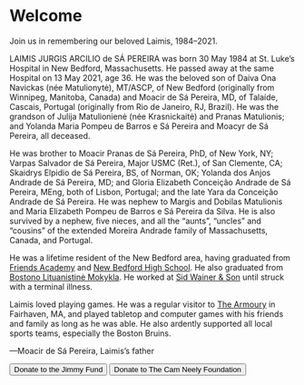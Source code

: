 
<SEO title="Home" />



# Welcome



Join us in remembering our beloved Laimis, 1984–2021.

LAIMIS JURGIS ARCILIO de SÁ PEREIRA was born 30 May 1984 at St. Luke’s
Hospital in New Bedford, Massachusetts. He passed away at the same Hospital on
13 May 2021, age 36.  He was the beloved son of Daiva Ona Navickas (née
Matulionytė), MT/ASCP, of New Bedford (originally from Winnipeg, Manitoba,
Canada) and Moacir de Sá Pereira, MD, of Talaíde, Cascais, Portugal
(originally from Rio de Janeiro, RJ, Brazil). He was the grandson of Julija
Matulionienė (née Krasnickaitė) and Pranas Matulionis; and Yolanda Maria
Pompeu de Barros e Sá Pereira and Moacyr de Sá Pereira, all deceased.

He was brother to Moacir Pranas de Sá Pereira, PhD, of New York, NY; Varpas
Salvador de Sá Pereira, Major USMC (Ret.), of San Clemente, CA; Skaidrys
Elpidio de Sá Pereira, BS, of Norman, OK; Yolanda dos Anjos Andrade de Sá
Pereira, MD; and Gloria Elizabeth Conceição Andrade de Sá Pereira, MEng, both
of Lisbon, Portugal; and the late Yara da Conceição Andrade de Sá Pereira.  He
was nephew to Margis and Dobilas Matulionis and Maria Elizabeth Pompeu de
Barros e Sá Pereira da Silva. He is also survived by a nephew, five nieces,
and all the “aunts”, “uncles” and “cousins” of the extended Moreira Andrade
family of Massachusetts, Canada, and Portugal.

He was a lifetime resident of the New Bedford area, having graduated from
[Friends Academy](https://friendsacademy1810.org) and [New Bedford High
School](https://nbhs.newbedfordschools.org/). He also graduated from [Bostono
Lituanistinė Mokykla](https://www.blsm.org).  He worked at [Sid Wainer &
Son](http://sidwainer.com) until struck with a terminal illness.

Laimis loved playing games. He was a regular visitor to [The
Armoury](https://www.facebook.com/TheArmouryWargamesandHobbies/) in Fairhaven,
MA, and played tabletop and computer games with his friends and family as long
as he was able. He also ardently supported all local sports teams, especially
the Boston Bruins.

—Moacir de Sá Pereira, Laimis’s father

<div class="w-full flex flex-row space-x-4 items-stretch">
	<Link to="/jimmy-fund" className="w-1/2">
		<button class="button w-full h-full">
			Donate to the Jimmy Fund
		</button>
	</Link>
	<Link to="/cam-neely-foundation" className="w-1/2">
		<button class="button w-full h-full">
				Donate to The Cam Neely Foundation
		</button>
	</Link>
</div>
	

